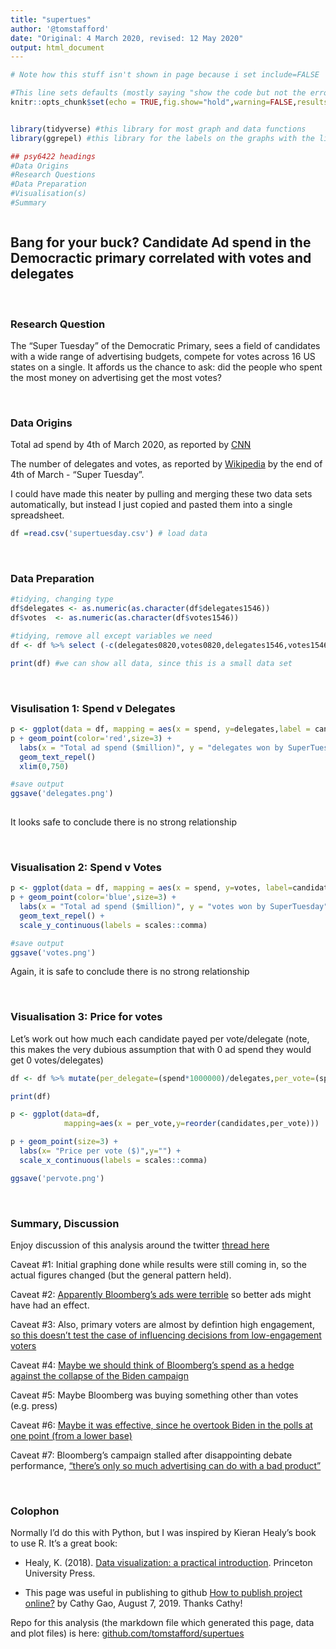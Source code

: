 ```yaml
---
title: "supertues"
author: '@tomstafford'
date: "Original: 4 March 2020, revised: 12 May 2020"
output: html_document
---
```


```r
# Note how this stuff isn't shown in page because i set include=FALSE

#This line sets defaults (mostly saying "show the code but not the errors and text outputs)
knitr::opts_chunk$set(echo = TRUE,fig.show="hold",warning=FALSE,results=FALSE,message=FALSE) 


library(tidyverse) #this library for most graph and data functions
library(ggrepel) #this library for the labels on the graphs with the lines to the points they represent

## psy6422 headings
#Data Origins
#Research Questions
#Data Preparation
#Visualisation(s)
#Summary 



```

## Bang for your buck? Candidate Ad spend in the Democractic primary correlated with votes and delegates

&nbsp;
&nbsp;

### Research Question

The "Super Tuesday" of the Democratic Primary, sees a field of candidates with a wide range of advertising budgets, compete for votes across 16 US states on a single. It affords us the chance to ask: did the people who spent the most money on advertising get the most votes?

&nbsp;
&nbsp;

### Data Origins


Total ad spend by 4th of March 2020, as reported by [CNN](https://edition.cnn.com/2020/03/02/politics/super-tuesday-ad-spending/index.html)

The number of delegates and votes, as reported by [Wikipedia](https://en.wikipedia.org/wiki/Results_of_the_2020_Democratic_Party_presidential_primaries#Super_Tuesday) by the end of 4th of March - "Super Tuesday".

I could have made this neater by pulling and merging these two data sets automatically, but instead I just copied and pasted them into a single spreadsheet.


```r

df =read.csv('supertuesday.csv') # load data
```

&nbsp;
&nbsp;

### Data Preparation

```r

#tidying, changing type
df$delegates <- as.numeric(as.character(df$delegates1546))
df$votes  <- as.numeric(as.character(df$votes1546))

#tidying, remove all except variables we need
df <- df %>% select (-c(delegates0820,votes0820,delegates1546,votes1546))

print(df) #we can show all data, since this is a small data set
```

&nbsp;
&nbsp;

### Visulisation 1: Spend v Delegates

```r

p <- ggplot(data = df, mapping = aes(x = spend, y=delegates,label = candidates))
p + geom_point(color='red',size=3) +
  labs(x = "Total ad spend ($million)", y = "delegates won by SuperTuesday") + 
  geom_text_repel()
  xlim(0,750)

#save output
ggsave('delegates.png')    
  

```

It looks safe to conclude there is no strong relationship

&nbsp;
&nbsp;

### Visualisation 2: Spend v Votes


```r


p <- ggplot(data = df, mapping = aes(x = spend, y=votes, label=candidates))
p + geom_point(color='blue',size=3) +
  labs(x = "Total ad spend ($million)", y = "votes won by SuperTuesday") +
  geom_text_repel() +
  scale_y_continuous(labels = scales::comma)

#save output
ggsave('votes.png')  

```

Again, it is safe to conclude there is no strong relationship

&nbsp;
&nbsp;

### Visualisation 3: Price for votes

Let's work out how much each candidate payed per vote/delegate (note, this makes the very dubious assumption that with 0 ad spend they would get 0 votes/delegates)

```r

df <- df %>% mutate(per_delegate=(spend*1000000)/delegates,per_vote=(spend*1000000)/votes) %>% drop_na()

print(df)
```

```r
p <- ggplot(data=df,
            mapping=aes(x = per_vote,y=reorder(candidates,per_vote)))

p + geom_point(size=3) +
  labs(x= "Price per vote ($)",y="") +
  scale_x_continuous(labels = scales::comma)

ggsave('pervote.png')

```

&nbsp;
&nbsp;

### Summary, Discussion

Enjoy discussion of this analysis around the twitter [thread here](https://twitter.com/tomstafford/status/1235136079226966016)

Caveat #1: Initial graphing done while results were still coming in, so the actual figures changed (but the general pattern held).

Caveat #2: [Apparently Bloomberg's ads were terrible](https://twitter.com/broonstunes/status/1235209867079626753) so better ads might have had an effect.

Caveat #3: Also, primary voters are almost by defintion high engagement, [so this doesn't test the case of influencing decisions from low-engagement voters](https://twitter.com/broonstunes/status/1235209867079626753)

Caveat #4: [Maybe we should think of Bloomberg's spend as a hedge against the collapse of the Biden campaign](https://twitter.com/PavelDAtanasov/status/1235224962920828929)

Caveat #5: Maybe Bloomberg was buying something other than votes (e.g. press)

Caveat #6: [Maybe it was effective, since he overtook Biden in the polls at one point (from a lower base)](https://twitter.com/mathewe/status/1235168728062529536)

Caveat #7: Bloomberg's campaign stalled after disappointing debate performance, ["there's only so much advertising can do with a bad product"](https://twitter.com/mathewe/status/1235168728062529536)

&nbsp;
&nbsp;

### Colophon

Normally I'd do this with Python, but I was inspired by Kieran Healy's book to use R. It's a great book:

* Healy, K. (2018). [Data visualization: a practical introduction](https://socviz.co/). Princeton University Press.

* This page was useful in publishing to github [How to publish project online?](https://rpubs.com/cathydatascience/518692) by Cathy Gao, August 7, 2019. Thanks Cathy!

Repo for this analysis (the markdown file which generated this page, data and plot files) is here: [github.com/tomstafford/supertues](https://github.com/tomstafford/supertues)




